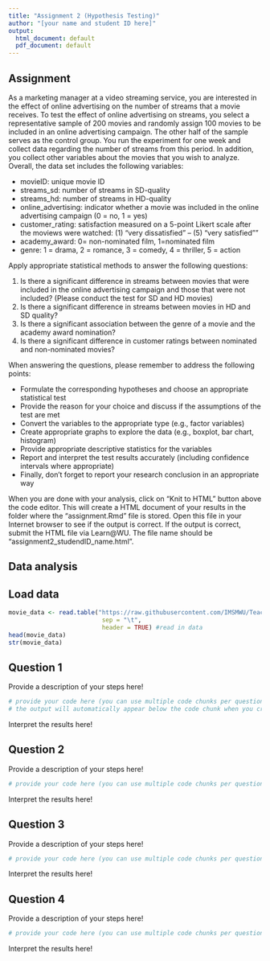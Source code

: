 ```yaml
---
title: "Assignment 2 (Hypothesis Testing)"
author: "[your name and student ID here]"
output:
  html_document: default
  pdf_document: default
---
```


## Assignment

As a marketing manager at a video streaming service, you are interested in the effect of online advertising on the number of streams that a movie receives. To test the effect of online advertising on streams, you select a representative sample of 200 movies and randomly assign 100 movies to be included in an online advertising campaign. The other half of the sample serves as the control group. You run the experiment for one week and collect data regarding the number of streams from this period. In addition, you collect other variables about the movies that you wish to analyze. Overall, the data set includes the following variables:

* movieID: unique movie ID
* streams_sd: number of streams in SD-quality
* streams_hd: number of streams in HD-quality
* online_advertising: indicator whether a movie was included in the online advertising campaign (0 = no, 1 = yes) 
* customer_rating: satisfaction measured on a 5-point Likert scale after the moviews were watched: (1) "very dissatisfied" – (5) "very satisfied""
* academy_award: 0= non-nominated film, 1=nominated film
* genre: 1 = drama, 2 = romance, 3 = comedy, 4 = thriller, 5 = action

Apply appropriate statistical methods to answer the following questions:

1. Is there a significant difference in streams between movies that were included in the online advertising campaign and those that were not included? (Please conduct the test for SD and HD movies)
2. Is there a significant difference in streams between movies in HD and SD quality?
3. Is there a significant association between the genre of a movie and the academy award nomination?
4. Is there a significant difference in customer ratings between nominated and non-nominated movies?

When answering the questions, please remember to address the following points:

* Formulate the corresponding hypotheses and choose an appropriate statistical test
* Provide the reason for your choice and discuss if the assumptions of the test are met 
* Convert the variables to the appropriate type (e.g., factor variables)
* Create appropriate graphs to explore the data (e.g., boxplot, bar chart, histogram)
* Provide appropriate descriptive statistics for the variables
* Report and interpret the test results accurately (including confidence intervals where appropriate)  
* Finally, don't forget to report your research conclusion in an appropriate way

When you are done with your analysis, click on "Knit to HTML" button above the code editor. This will create a HTML document of your results in the folder where the "assignment.Rmd" file is stored. Open this file in your Internet browser to see if the output is correct. If the output is correct, submit the HTML file via Learn\@WU. The file name should be "assignment2_studendID_name.html".

## Data analysis

## Load data

```r
movie_data <- read.table("https://raw.githubusercontent.com/IMSMWU/Teaching/master/MRDA2017/assignment1.6.dat", 
                          sep = "\t", 
                          header = TRUE) #read in data
head(movie_data)
str(movie_data)
```

## Question 1

Provide a description of your steps here!

```r
# provide your code here (you can use multiple code chunks per question if you like)
# the output will automatically appear below the code chunk when you create the html file
```

Interpret the results here!

## Question 2

Provide a description of your steps here!

```r
# provide your code here (you can use multiple code chunks per question if you like)
```

Interpret the results here!

## Question 3

Provide a description of your steps here!

```r
# provide your code here (you can use multiple code chunks per question if you like)
```

Interpret the results here!

## Question 4

Provide a description of your steps here!

```r
# provide your code here (you can use multiple code chunks per question if you like)
```

Interpret the results here!
